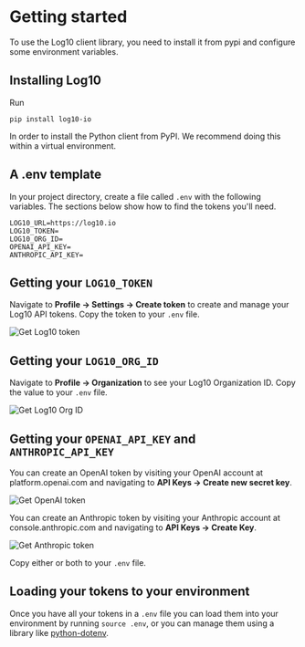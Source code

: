 
# Getting started

To use the Log10 client library, you need to install it from pypi and configure some environment variables.

## Installing Log10

Run

```
pip install log10-io
```

In order to install the Python client from PyPI. We recommend doing this within a virtual environment.


## A .env template

In your project directory, create a file called `.env` with the following variables. The sections below show how to find the tokens you'll need.

```
LOG10_URL=https://log10.io
LOG10_TOKEN=
LOG10_ORG_ID=
OPENAI_API_KEY=
ANTHROPIC_API_KEY=
```

## Getting your `LOG10_TOKEN`

Navigate to **Profile -> Settings -> Create token** to create and manage your Log10 API tokens. Copy the token to your `.env` file.

![Get Log10 token](/images/docs/feedback/getting-started/get-token.png)

## Getting your `LOG10_ORG_ID`

Navigate to **Profile -> Organization** to see your Log10 Organization ID. Copy the value to your `.env` file.

![Get Log10 Org ID](/images/docs/feedback/getting-started/get-org-id.png)

## Getting your `OPENAI_API_KEY` and `ANTHROPIC_API_KEY`

You can create an OpenAI token by visiting your OpenAI account at platform.openai.com and navigating to **API Keys -> Create new secret key**.

![Get OpenAI token](/images/docs/feedback/getting-started/get-openai-token.png)

You can create an Anthropic token by visiting your Anthropic account at console.anthropic.com and navigating to **API Keys -> Create Key**.

![Get Anthropic token](/images/docs/feedback/getting-started/get-anthropic-token.png)

Copy either or both to your `.env` file.

## Loading your tokens to your environment

Once you have all your tokens in a `.env` file you can load them into your environment by running `source .env`, or you can manage them using a library like [python-dotenv](https://github.com/theskumar/python-dotenv).






